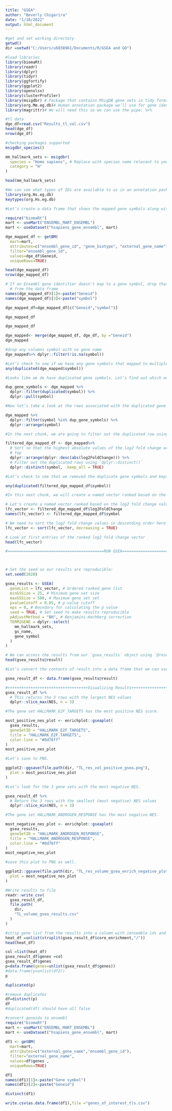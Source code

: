 ---
title: "GSEA"
author: "Beverly Chigarira"
date: "1/10/2022"
output: html_document
---
```{r}
#get and set working directory
getwd()
dir =setwd("C:/Users/u6038961/Documents/R/GSEA and GO")
```

```{r}
#load libraries
library(biomaRt)
library(readr)
library(dplyr)
library(tidyr)
library(ggfortify)
library(ggplot2)
library(openxlsx)
library(clusterProfiler)
library(msigdbr) # Package that contains MSigDB gene sets in tidy format
library(org.Mm.eg.db)# Human annotation package we'll use for gene identifier conversion
library(magrittr)# We will need this so we can use the pipe: %>%


```

```{r}
#tl data
dge_df=read.csv("Results_tl_vol.csv")
head(dge_df)
nrow(dge_df)
```

```{r}
#checking packages supported
msigdbr_species()
```

```{r}
mm_hallmark_sets <- msigdbr(
  species = "Homo sapiens", # Replace with species name relevant to your data
  category = "H"
)

head(mm_hallmark_sets)
```

```{r}
#We can see what types of IDs are available to us in an annotation package with keytypes().
library(org.Hs.eg.db)
keytypes(org.Hs.eg.db)
```

```{r}
#Let’s create a data frame that shows the mapped gene symbols along with the differential expression stats for the respective Ensembl IDs.
```

```{r}
require("biomaRt")
mart <- useMart("ENSEMBL_MART_ENSEMBL")
mart <- useDataset("hsapiens_gene_ensembl", mart)

dge_mapped_df <- getBM(
  mart=mart,
  attributes=c("ensembl_gene_id", "gene_biotype", "external_gene_name"),
  filter="ensembl_gene_id",
  values=dge_df$Geneid,
  uniqueRows=TRUE)
```

```{r}
head(dge_mapped_df)
nrow(dge_mapped_df)
```


```{r}
# If an Ensembl gene identifier doesn't map to a gene symbol, drop that
  # from the data frame
names(dge_mapped_df)[1]<-paste("Geneid")
names(dge_mapped_df)[3]<-paste("symbol")

dge_mapped_df=dge_mapped_df[c("Geneid","symbol")]

dge_mapped_df

```

```{r}
dge_mapped_df
```


```{r}
dge_mapped<- merge(dge_mapped_df, dge_df, by ="Geneid")
dge_mapped

```
```{r}
#drop any columns symbol with no gene name
dge_mapped%>% dplyr::filter(!is.na(symbol)) 

```

```{r}
#Let’s check to see if we have any gene symbols that mapped to multiple Ensembl IDs.
any(duplicated(dge_mapped$symbol))
```

```{r}
#Looks like we do have duplicated gene symbols. Let’s find out which ones.

dup_gene_symbols <- dge_mapped %>%
  dplyr::filter(duplicated(symbol)) %>%
  dplyr::pull(symbol)
```

```{r}
#Now let’s take a look at the rows associated with the duplicated gene symbols.

dge_mapped %>%
  dplyr::filter(symbol %in% dup_gene_symbols) %>%
  dplyr::arrange(symbol)
```
```{r}
#In the next chunk, we are going to filter out the duplicated row using the dplyr::distinct() function This will keep the first row with the duplicated value thus keeping the row with the highest absolute value of the log2 fold change.

filtered_dge_mapped_df <- dge_mapped%>%
  # Sort so that the highest absolute values of the log2 fold change are at the
  # top
  dplyr::arrange(dplyr::desc(abs(log2FoldChange))) %>%
  # Filter out the duplicated rows using `dplyr::distinct()`
  dplyr::distinct(symbol, .keep_all = TRUE)
```


```{r}
#Let’s check to see that we removed the duplicate gene symbols and kept the rows with the higher absolute value of the log2 fold change.

any(duplicated(filtered_dge_mapped_df$symbol))
```

```{r}
#In this next chunk, we will create a named vector ranked based on the gene-level log2 fold change values.

# Let's create a named vector ranked based on the log2 fold change values
lfc_vector <- filtered_dge_mapped_df$log2FoldChange
names(lfc_vector) <- filtered_dge_mapped_df$symbol

# We need to sort the log2 fold change values in descending order here
lfc_vector <- sort(lfc_vector, decreasing = TRUE)
```

```{r}
# Look at first entries of the ranked log2 fold change vector
head(lfc_vector)
```

```{r}
#==========================================RUN GSEA================================================#



# Set the seed so our results are reproducible:
set.seed(2020)
```

```{r}
gsea_results <- GSEA(
  geneList = lfc_vector, # Ordered ranked gene list
  minGSSize = 25, # Minimum gene set size
  maxGSSize = 500, # Maximum gene set set
  pvalueCutoff = 0.05, # p-value cutoff
  eps = 0, # Boundary for calculating the p value
  seed = TRUE, # Set seed to make results reproducible
  pAdjustMethod = "BH", # Benjamini-Hochberg correction
  TERM2GENE = dplyr::select(
    mm_hallmark_sets,
    gs_name,
    gene_symbol
  )
)
```

```{r}
# We can access the results from our `gsea_results` object using `@result`
head(gsea_results@result)
```

```{r}
#Let’s convert the contents of result into a data frame that we can use for further analysis and write to a file later.

gsea_result_df <- data.frame(gsea_results@result)
```

```{r}
#+++++++++++++++++++++++++++++++++++Visualizing Results++++++++++++++++++++++++++++++++++++++++++++++++
gsea_result_df %>%
  # This returns the 3 rows with the largest NES values
  dplyr::slice_max(NES, n = 3)

```

```{r}
#The gene set HALLMARK_E2F_TARGETS has the most positive NES score.

most_positive_nes_plot <- enrichplot::gseaplot(
  gsea_results,
  geneSetID = "HALLMARK_E2F_TARGETS",
  title = "HALLMARK_E2F_TARGETS",
  color.line = "#0d76ff"
)
most_positive_nes_plot
```

```{r}
#Let’s save to PNG.

ggplot2::ggsave(file.path(dir, "TL_res_vol_positive_gsea.png"),
  plot = most_positive_nes_plot
)
```

```{r}
#Let’s look for the 3 gene sets with the most negative NES.

gsea_result_df %>%
  # Return the 3 rows with the smallest (most negative) NES values
  dplyr::slice_min(NES, n = 3)
```
```{r}
#The gene set HALLMARK_ANDROGEN_RESPONSE has the most negative NES.

most_negative_nes_plot <- enrichplot::gseaplot(
  gsea_results,
  geneSetID = "HALLMARK_ANDROGEN_RESPONSE",
  title = "HALLMARK_ANDROGEN_RESPONSE",
  color.line = "#0d76ff"
)
most_negative_nes_plot
```

```{r}
#save this plot to PNG as well.

ggplot2::ggsave(file.path(dir, "TL_res_volume_gsea_enrich_negative_plot.png"),
  plot = most_negative_nes_plot
)
```
```{r}
#Write results to file
readr::write_csv(
  gsea_result_df,
  file.path(
    dir,
    "TL_volume_gsea_results.csv"
  )
)
```





```{r}
#strip gene list from the results into a column with iensemble ids and gene symbol
heat_df =unlist(strsplit(gsea_result_df$core_enrichment,"/"))
head(heat_df)
```
```{r}
col =list(heat_df)
gsea_result_df$genes =col  
gsea_result_df$genes
p=data.frame(genes=unlist(gsea_result_df$genes))
#data.frame(y=unlist(df2))
p
```
```{r}
duplicated(p)
```
```{r}
#remove duplicates
df=distinct(p)
df
#duplicated(df) should have all false
```
```{r}
#convert geneids to ensembl
require("biomaRt")
mart <- useMart("ENSEMBL_MART_ENSEMBL")
mart <- useDataset("hsapiens_gene_ensembl", mart)
                   
df1 <- getBM(
  mart=mart,
  attributes=c("external_gene_name","ensembl_gene_id"),
  filter="external_gene_name",
  values=df$genes ,
  uniqueRows=TRUE)
```

```{r}
df1
names(df1)[1]<-paste("Gene symbol")
names(df1)[2]<-paste("Geneid")

```

```{r}
distinct(df1)
```

```{r}
write.csv(as.data.frame(df1),file ="genes_of_interest_tls.csv")
```

```{r}

```

```{r}

```

```{r}

```

```{r}

```

